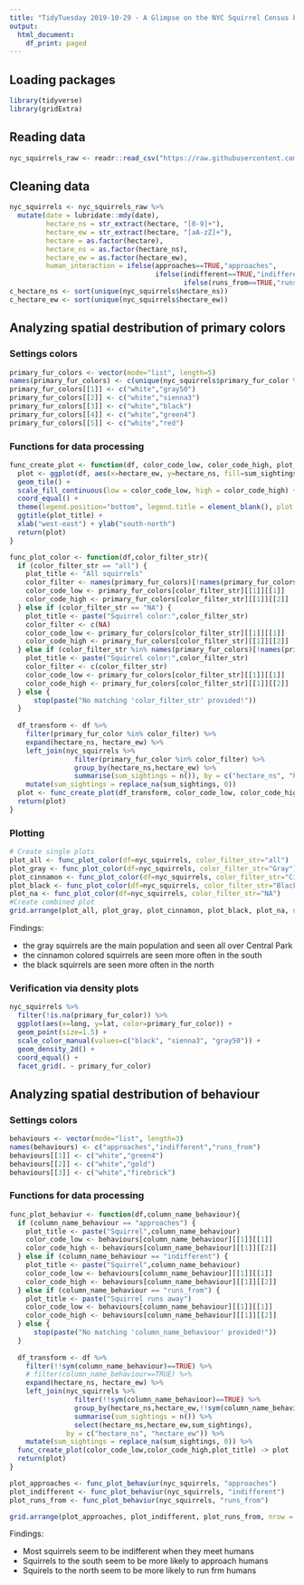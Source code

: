 ```yaml
---
title: "TidyTuesday 2019-10-29 - A Glimpse on the NYC Squirrel Census by Lasse Scheele"
output:
  html_document:
    df_print: paged
---
```


## Loading packages

```r
library(tidyverse)
library(gridExtra)
```

## Reading data
```r
nyc_squirrels_raw <- readr::read_csv("https://raw.githubusercontent.com/rfordatascience/tidytuesday/master/data/2019/2019-10-29/nyc_squirrels.csv")
```


## Cleaning data
```r
nyc_squirrels <- nyc_squirrels_raw %>%
  mutate(date = lubridate::mdy(date),
         hectare_ns = str_extract(hectare, "[0-9]+"),
         hectare_ew = str_extract(hectare, "[aA-zZ]+"),
         hectare = as.factor(hectare),
         hectare_ns = as.factor(hectare_ns),
         hectare_ew = as.factor(hectare_ew),
         human_interaction = ifelse(approaches==TRUE,"approaches",
                                    ifelse(indifferent==TRUE,"indifferent",
                                           ifelse(runs_from==TRUE,"runs_from",NA))))
c_hectare_ns <- sort(unique(nyc_squirrels$hectare_ns))
c_hectare_ew <- sort(unique(nyc_squirrels$hectare_ew))
```

## Analyzing spatial destribution of primary colors

### Settings colors
```r
primary_fur_colors <- vector(mode="list", length=5)
names(primary_fur_colors) <- c(unique(nyc_squirrels$primary_fur_color %>% na.omit()),"all","NA")
primary_fur_colors[[1]] <- c("white","gray50")
primary_fur_colors[[2]] <- c("white","sienna3")
primary_fur_colors[[3]] <- c("white","black")
primary_fur_colors[[4]] <- c("white","green4")
primary_fur_colors[[5]] <- c("white","red")
```

### Functions for data processing

```r
func_create_plot <- function(df, color_code_low, color_code_high, plot_title){
  plot <- ggplot(df, aes(x=hectare_ew, y=hectare_ns, fill=sum_sightings)) +
  geom_tile() +
  scale_fill_continuous(low = color_code_low, high = color_code_high) +
  coord_equal() +
  theme(legend.position="bottom", legend.title = element_blank(), plot.title = element_text(size = 12)) +
  ggtitle(plot_title) +
  xlab("west-east") + ylab("south-north")
  return(plot)
}

func_plot_color <- function(df,color_filter_str){
  if (color_filter_str == "all") {
    plot_title <- "All squirrels"
    color_filter <- names(primary_fur_colors)[!names(primary_fur_colors)=="all"]
    color_code_low <- primary_fur_colors[color_filter_str][[1]][[1]]
    color_code_high <- primary_fur_colors[color_filter_str][[1]][[2]]
  } else if (color_filter_str == "NA") {
    plot_title <- paste("Squirrel color:",color_filter_str)
    color_filter <- c(NA)
    color_code_low <- primary_fur_colors[color_filter_str][[1]][[1]]
    color_code_high <- primary_fur_colors[color_filter_str][[1]][[2]]
  } else if (color_filter_str %in% names(primary_fur_colors)[!names(primary_fur_colors)=="all"]) {
    plot_title <- paste("Squirrel color:",color_filter_str)
    color_filter <- c(color_filter_str)
    color_code_low <- primary_fur_colors[color_filter_str][[1]][[1]]
    color_code_high <- primary_fur_colors[color_filter_str][[1]][[2]]
  } else {
      stop(paste("No matching 'color_filter_str' provided!"))
  }
  
  df_transform <- df %>%
    filter(primary_fur_color %in% color_filter) %>%
    expand(hectare_ns, hectare_ew) %>%
    left_join(nyc_squirrels %>%
                filter(primary_fur_color %in% color_filter) %>%
                group_by(hectare_ns,hectare_ew) %>%
                summarise(sum_sightings = n()), by = c("hectare_ns", "hectare_ew")) %>%
    mutate(sum_sightings = replace_na(sum_sightings, 0))
  plot <- func_create_plot(df_transform, color_code_low, color_code_high, plot_title)
  return(plot)
}
```

### Plotting

```r
# Create single plots
plot_all <- func_plot_color(df=nyc_squirrels, color_filter_str="all")
plot_gray <- func_plot_color(df=nyc_squirrels, color_filter_str="Gray")
plot_cinnamon <- func_plot_color(df=nyc_squirrels, color_filter_str="Cinnamon")
plot_black <- func_plot_color(df=nyc_squirrels, color_filter_str="Black")
plot_na <- func_plot_color(df=nyc_squirrels, color_filter_str="NA")
#Create combined plot
grid.arrange(plot_all, plot_gray, plot_cinnamon, plot_black, plot_na, nrow = 1, top = "Squirrel Sightings by Color")
```

Findings:

- the gray squirrels are the main population and seen all over Central Park
- the cinnamon colored squirrels are seen more often in the south
- the black squirrels are seen more often in the north


### Verification via density plots

```r
nyc_squirrels %>%
  filter(!is.na(primary_fur_color)) %>%
  ggplot(aes(x=long, y=lat, color=primary_fur_color)) +
  geom_point(size=1.5) + 
  scale_color_manual(values=c("black", "sienna3", "gray50")) +
  geom_density_2d() +
  coord_equal() +
  facet_grid(. ~ primary_fur_color)
```

## Analyzing spatial destribution of behaviour

### Settings colors

```r
behaviours <- vector(mode="list", length=3)
names(behaviours) <- c("approaches","indifferent","runs_from")
behaviours[[1]] <- c("white","green4")
behaviours[[2]] <- c("white","gold")
behaviours[[3]] <- c("white","firebrick")
```

### Functions for data processing

```r
func_plot_behaviur <- function(df,column_name_behaviour){
  if (column_name_behaviour == "approaches") {
    plot_title <- paste("Squirrel",column_name_behaviour)
    color_code_low <- behaviours[column_name_behaviour][[1]][[1]]
    color_code_high <- behaviours[column_name_behaviour][[1]][[2]]
  } else if (column_name_behaviour == "indifferent") {
    plot_title <- paste("Squirrel",column_name_behaviour)
    color_code_low <- behaviours[column_name_behaviour][[1]][[1]]
    color_code_high <- behaviours[column_name_behaviour][[1]][[2]]
  } else if (column_name_behaviour == "runs_from") {
    plot_title <- paste("Squirrel runs away")
    color_code_low <- behaviours[column_name_behaviour][[1]][[1]]
    color_code_high <- behaviours[column_name_behaviour][[1]][[2]]
  } else {
      stop(paste("No matching 'column_name_behaviour' provided!"))
  }
  
  df_transform <- df %>%
    filter(!!sym(column_name_behaviour)==TRUE) %>%
    # filter(column_name_behaviour==TRUE) %>%
    expand(hectare_ns, hectare_ew) %>%
    left_join(nyc_squirrels %>%
                filter(!!sym(column_name_behaviour)==TRUE) %>%
                group_by(hectare_ns,hectare_ew,!!sym(column_name_behaviour)) %>%
                summarise(sum_sightings = n()) %>%
                select(hectare_ns,hectare_ew,sum_sightings),
              by = c("hectare_ns", "hectare_ew")) %>%
    mutate(sum_sightings = replace_na(sum_sightings, 0)) %>%
  func_create_plot(color_code_low,color_code_high,plot_title) -> plot
  return(plot)
}
```

```r
plot_approaches <- func_plot_behaviur(nyc_squirrels, "approaches")
plot_indifferent <- func_plot_behaviur(nyc_squirrels, "indifferent")
plot_runs_from <- func_plot_behaviur(nyc_squirrels, "runs_from")

grid.arrange(plot_approaches, plot_indifferent, plot_runs_from, nrow = 1, top = "Squirrel Sightings by Interaction with Humans")
```

Findings:

- Most squirrels seem to be indifferent when they meet humans
- Squirrels to the south seem to be more likely to approach humans
- Squirels to the north seem to be more likely to run frm humans
